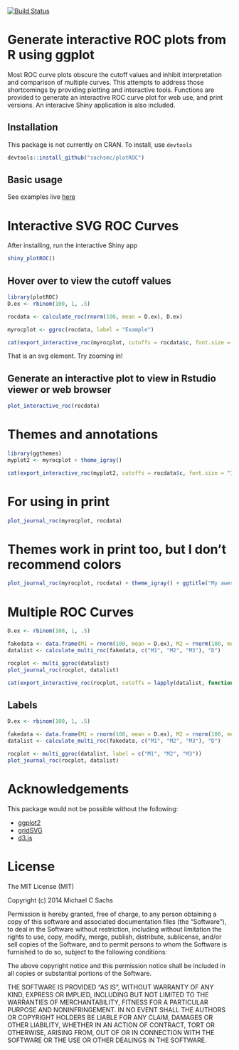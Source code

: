 
[![Build Status](https://travis-ci.org/sachsmc/plotROC.png?branch=master)](https://travis-ci.org/sachsmc/plotROC)

# Generate interactive ROC plots from R using ggplot

Most ROC curve plots obscure the cutoff values and inhibit
    interpretation and comparison of multiple curves. This attempts to address
    those shortcomings by providing plotting and interactive tools. Functions
    are provided to generate an interactive ROC curve plot for web use, and
    print versions. An interacive Shiny application is also included.
    
## Installation

This package is not currently on CRAN. To install, use `devtools`

```r
devtools::install_github("sachsmc/plotROC")
```

## Basic usage

See examples live [here](http://sachsmc.github.io/plotROC)

# Interactive SVG ROC Curves
After installing, run the interactive Shiny app
```r
shiny_plotROC()
```


## Hover over to view the cutoff values

```r
library(plotROC)
D.ex <- rbinom(100, 1, .5)

rocdata <- calculate_roc(rnorm(100, mean = D.ex), D.ex)

myrocplot <- ggroc(rocdata, label = "Example")

cat(export_interactive_roc(myrocplot, cutoffs = rocdata$c, font.size = "12px", prefix = "a"))
```

That is an svg element. Try zooming in!

## Generate an interactive plot to view in Rstudio viewer or web browser

```r
plot_interactive_roc(rocdata)
```


# Themes and annotations

```r
library(ggthemes)
myplot2 <- myrocplot + theme_igray()

cat(export_interactive_roc(myplot2, cutoffs = rocdata$c, font.size = "12px", prefix = "b"))
```


# For using in print

```r
plot_journal_roc(myrocplot, rocdata)
```

# Themes work in print too, but I don't recommend colors

```r
plot_journal_roc(myrocplot, rocdata) + theme_igray() + ggtitle("My awesome new biomarker")
```


# Multiple ROC Curves

```r
D.ex <- rbinom(100, 1, .5)

fakedata <- data.frame(M1 = rnorm(100, mean = D.ex), M2 = rnorm(100, mean = D.ex, sd = .4), M3 = runif(100), D = D.ex)
datalist <- calculate_multi_roc(fakedata, c("M1", "M2", "M3"), "D")

rocplot <- multi_ggroc(datalist)
plot_journal_roc(rocplot, datalist)
```

```r
cat(export_interactive_roc(rocplot, cutoffs = lapply(datalist, function(d) d$c), font.size = "12px", prefix = "bmulti"))
```

## Labels
```r
D.ex <- rbinom(100, 1, .5)

fakedata <- data.frame(M1 = rnorm(100, mean = D.ex), M2 = rnorm(100, mean = D.ex, sd = .4), M3 = runif(100), D = D.ex)
datalist <- calculate_multi_roc(fakedata, c("M1", "M2", "M3"), "D")

rocplot <- multi_ggroc(datalist, label = c("M1", "M2", "M3"))
plot_journal_roc(rocplot, datalist)
```



# Acknowledgements

This package would not be possible without the following:

  - [ggplot2](http://ggplot2.org/)
  - [gridSVG](http://sjp.co.nz/projects/gridsvg/)
  - [d3.js](http://d3js.org)
  
# License
The MIT License (MIT)

Copyright (c) 2014 Michael C Sachs

Permission is hereby granted, free of charge, to any person obtaining a copy
of this software and associated documentation files (the "Software"), to deal
in the Software without restriction, including without limitation the rights
to use, copy, modify, merge, publish, distribute, sublicense, and/or sell
copies of the Software, and to permit persons to whom the Software is
furnished to do so, subject to the following conditions:

The above copyright notice and this permission notice shall be included in
all copies or substantial portions of the Software.

THE SOFTWARE IS PROVIDED "AS IS", WITHOUT WARRANTY OF ANY KIND, EXPRESS OR
IMPLIED, INCLUDING BUT NOT LIMITED TO THE WARRANTIES OF MERCHANTABILITY,
FITNESS FOR A PARTICULAR PURPOSE AND NONINFRINGEMENT. IN NO EVENT SHALL THE
AUTHORS OR COPYRIGHT HOLDERS BE LIABLE FOR ANY CLAIM, DAMAGES OR OTHER
LIABILITY, WHETHER IN AN ACTION OF CONTRACT, TORT OR OTHERWISE, ARISING FROM,
OUT OF OR IN CONNECTION WITH THE SOFTWARE OR THE USE OR OTHER DEALINGS IN
THE SOFTWARE.


  
